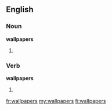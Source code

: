 ==English==

===Noun===
'''wallpapers'''

# {{plural of|[[wallpaper]]}}

===Verb===
'''wallpapers'''

# {{third-person singular of|[[wallpaper]]}}

[[fr:wallpapers]]
[[my:wallpapers]]
[[fi:wallpapers]]